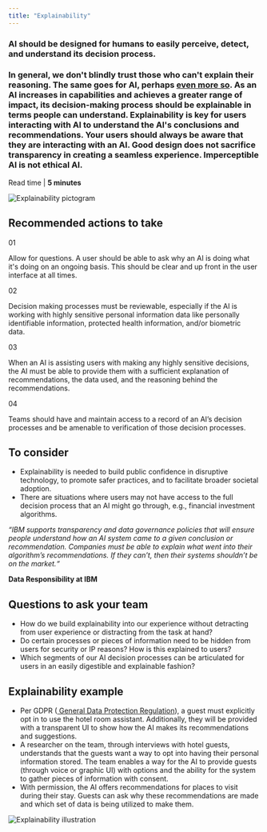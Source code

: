 ```yaml
---
title: "Explainability"
---
```



<Row className="opener">
<Column colSm={3} colMd={6} colLg={7}>

### AI should be designed for humans to easily perceive, detect, and understand its decision process.

### In general, we don't blindly trust those who can't explain their reasoning. The same goes for AI, perhaps <a href="https://www.ibm.com/watson/advantage-reports/future-of-artificial-intelligence/building-trust-in-ai.html"> even more so</a>. As an AI increases in capabilities and achieves a greater range of impact, its decision-making process should be explainable in terms people can understand. Explainability is key for users interacting with AI to understand the AI's conclusions and recommendations. Your users should always be aware that they are interacting with an AI. Good design does not sacrifice transparency in creating a seamless experience. **Imperceptible AI is not ethical AI.**

Read time | **5 minutes**

</Column>

<Column colSm={1} offsetLg={1} colMd={2} colLg={2}>

![Explainability pictogram](../../images/ethics/explainability/Image_1.png)

</Column>
</Row>

<Row className="hr recommended">
<Column colSm={4}>

## Recommended actions to take

</Column>
<Column colMd={4} colLg={4}>

01

Allow for questions. A user should be able to ask why an AI is
doing what it's doing on an ongoing basis. This should be clear
and up front in the user interface at all times.

</Column>
<Column colMd={4} colLg={4}>

02

Decision making processes must be reviewable, especially if the
AI is working with highly sensitive personal information data
like personally identifiable information, protected health
information, and/or biometric data. 

</Column>
<Column colMd={4} colLg={4}>

03

When an AI is assisting users with making any highly sensitive
decisions, the AI must be able to provide them with a sufficient
explanation of recommendations, the data used, and the reasoning
behind the recommendations.

</Column>
<Column colMd={4} colLg={4}>

04

Teams should have and maintain access to a record of an AI’s
decision processes and be amenable to verification of those
decision processes.

</Column>
</Row>



<Row className="hr consider">
<Column colMd={6} colLg={7}>

## To consider

 - Explainability is needed to build public confidence in
 disruptive technology, to promote safer practices, and to
 facilitate broader societal adoption.
 - There are situations where users may not have access to the full
 decision process that an AI might go through, e.g.,
 <span className="ibm-type-italic">financial investment
 algorithms</span>.


</Column>

<Column colSm={0} colMd={2} colLg={3} offsetMd={1} noGutterSm>
<Aside>

_“IBM supports transparency and data governance policies that will ensure people understand how an AI system came to a given conclusion or recommendation. Companies must be able to explain what went into their algorithm’s recommendations. If they can’t, then their systems shouldn’t be on the market.“_

**Data Responsibility at IBM**

</Aside>
</Column>
</Row>



<Row className="questions">
<Column colMd={6} colLg={7}>

## Questions to ask your team

 - How do we build explainability into our experience without
 detracting from user experience or distracting from the task at
 hand?
 - Do certain processes or pieces of information need to be hidden
 from users for security or IP reasons? How is this explained to
 users?
 - Which segments of our AI decision processes can be articulated
 for users in an easily digestible and explainable fashion?


</Column>
</Row>



<Row className="example">
<Column colMd={6} colLg={7}>

## Explainability example

 - Per GDPR (<a href="https://martechtoday.com/guide/gdpr-the-general-data-protection-regulation">
 General Data Protection Regulation</a>), a guest must
 explicitly opt in to use the hotel room assistant. Additionally,
 they will be provided with a transparent UI to show how the AI
 makes its recommendations and suggestions.
 - A researcher on the team, through interviews with hotel guests,
 understands that the guests want a way to opt into having their
 personal information stored. The team enables a way for the AI
 to provide guests (through voice or graphic UI) with options and
 the ability for the system to gather pieces of information with
 consent.
 - With permission, the AI offers recommendations for places to
 visit during their stay. Guests can ask why these
 recommendations are made and which set of data is being utilized
 to make them.


</Column>
</Row>

![Explainability illustration](../../images/ethics/explainability/Image_2.png)
